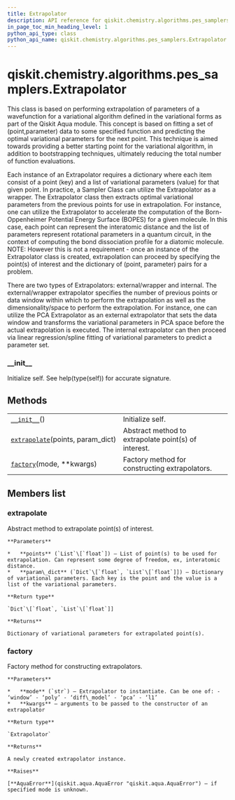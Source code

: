 ```yaml
---
title: Extrapolator
description: API reference for qiskit.chemistry.algorithms.pes_samplers.Extrapolator
in_page_toc_min_heading_level: 1
python_api_type: class
python_api_name: qiskit.chemistry.algorithms.pes_samplers.Extrapolator
---
```


<span id="qiskit-chemistry-algorithms-pes-samplers-extrapolator" />

# qiskit.chemistry.algorithms.pes\_samplers.Extrapolator

<Class id="qiskit.chemistry.algorithms.pes_samplers.Extrapolator" isDedicatedPage={true} github="https://github.com/qiskit-community/qiskit-aqua/tree/stable/0.8/qiskit/chemistry/algorithms/pes_samplers/extrapolator.py" signature="Extrapolator" modifiers="class">
  This class is based on performing extrapolation of parameters of a wavefunction for a variational algorithm defined in the variational forms as part of the Qiskit Aqua module. This concept is based on fitting a set of (point,parameter) data to some specified function and predicting the optimal variational parameters for the next point. This technique is aimed towards providing a better starting point for the variational algorithm, in addition to bootstrapping techniques, ultimately reducing the total number of function evaluations.

  Each instance of an Extrapolator requires a dictionary where each item consist of a point (key) and a list of variational parameters (value) for that given point. In practice, a Sampler Class can utilize the Extrapolator as a wrapper. The Extrapolator class then extracts optimal variational parameters from the previous points for use in extrapolation. For instance, one can utilize the Extrapolator to accelerate the computation of the Born-Oppenheimer Potential Energy Surface (BOPES) for a given molecule. In this case, each point can represent the interatomic distance and the list of parameters represent rotational parameters in a quantum circuit, in the context of computing the bond dissociation profile for a diatomic molecule. NOTE: However this is not a requirement - once an instance of the Extrapolator class is created, extrapolation can proceed by specifying the point(s) of interest and the dictionary of (point, parameter) pairs for a problem.

  There are two types of Extrapolators: external/wrapper and internal. The external/wrapper extrapolator specifies the number of previous points or data window within which to perform the extrapolation as well as the dimensionality/space to perform the extrapolation. For instance, one can utilize the PCA Extrapolator as an external extrapolator that sets the data window and transforms the variational parameters in PCA space before the actual extrapolation is executed. The internal extrapolator can then proceed via linear regression/spline fitting of variational parameters to predict a parameter set.

  ### \_\_init\_\_

  <Function id="qiskit.chemistry.algorithms.pes_samplers.Extrapolator.__init__" signature="__init__()">
    Initialize self. See help(type(self)) for accurate signature.
  </Function>

  ## Methods

  |                                                                                                                                                                              |                                                      |
  | ---------------------------------------------------------------------------------------------------------------------------------------------------------------------------- | ---------------------------------------------------- |
  | [`__init__`](#qiskit.chemistry.algorithms.pes_samplers.Extrapolator.__init__ "qiskit.chemistry.algorithms.pes_samplers.Extrapolator.__init__")()                             | Initialize self.                                     |
  | [`extrapolate`](#qiskit.chemistry.algorithms.pes_samplers.Extrapolator.extrapolate "qiskit.chemistry.algorithms.pes_samplers.Extrapolator.extrapolate")(points, param\_dict) | Abstract method to extrapolate point(s) of interest. |
  | [`factory`](#qiskit.chemistry.algorithms.pes_samplers.Extrapolator.factory "qiskit.chemistry.algorithms.pes_samplers.Extrapolator.factory")(mode, \*\*kwargs)                | Factory method for constructing extrapolators.       |

  ## Members list

  ### extrapolate

  <Function id="qiskit.chemistry.algorithms.pes_samplers.Extrapolator.extrapolate" signature="extrapolate(points, param_dict)" modifiers="abstract">
    Abstract method to extrapolate point(s) of interest.

    **Parameters**

    *   **points** (`List`\[`float`]) – List of point(s) to be used for extrapolation. Can represent some degree of freedom, ex, interatomic distance.
    *   **param\_dict** (`Dict`\[`float`, `List`\[`float`]]) – Dictionary of variational parameters. Each key is the point and the value is a list of the variational parameters.

    **Return type**

    `Dict`\[`float`, `List`\[`float`]]

    **Returns**

    Dictionary of variational parameters for extrapolated point(s).
  </Function>

  ### factory

  <Function id="qiskit.chemistry.algorithms.pes_samplers.Extrapolator.factory" signature="factory(mode, **kwargs)" modifiers="static">
    Factory method for constructing extrapolators.

    **Parameters**

    *   **mode** (`str`) – Extrapolator to instantiate. Can be one of: - ‘window’ - ‘poly’ - ‘diff\_model’ - ‘pca’ - ‘l1’
    *   **kwargs** – arguments to be passed to the constructor of an extrapolator

    **Return type**

    `Extrapolator`

    **Returns**

    A newly created extrapolator instance.

    **Raises**

    [**AquaError**](qiskit.aqua.AquaError "qiskit.aqua.AquaError") – if specified mode is unknown.
  </Function>
</Class>

